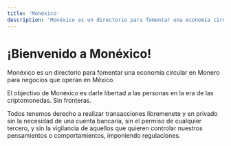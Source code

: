 ```yaml
---
title: 'Monéxico'
description: 'Monéxico es un directorio para fomentar una economía circular en Monero para negocios que operan en México.'
---
```


# ¡Bienvenido a Monéxico!

Monéxico es un directorio para fomentar una economía circular en Monero para negocios que operan en México.

El objectivo de Monéxico es darle libertad a las personas en la era de las criptomonedas. Sin fronteras.

Todos tenemos derecho a realizar transacciones libremenete y en privado sin la necesidad de una cuenta bancaria, sin el permiso
de cualquier tercero, y sin la vigilancia de aquellos que quieren controlar nuestros pensamientos o comportamientos, imponiendo regulaciones.
